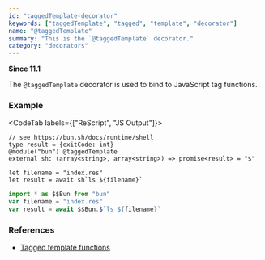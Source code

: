 ```yaml
---
id: "taggedTemplate-decorator"
keywords: ["taggedTemplate", "tagged", "template", "decorator"]
name: "@taggedTemplate"
summary: "This is the `@taggedTemplate` decorator."
category: "decorators"
---
```


**Since 11.1**

The `@taggedTemplate` decorator is used to bind to JavaScript tag functions.

### Example

<CodeTab labels={["ReScript", "JS Output"]}>

```res example
// see https://bun.sh/docs/runtime/shell
type result = {exitCode: int}
@module("bun") @taggedTemplate
external sh: (array<string>, array<string>) => promise<result> = "$"

let filename = "index.res"
let result = await sh`ls ${filename}`
```

```js
import * as $$Bun from "bun"
var filename = "index.res"
var result = await $$Bun.$`ls ${filename}`
```

</CodeTab>

### References

- [Tagged template functions](/docs/manual/latest/bind-to-js-function#tagged-template-functions)

